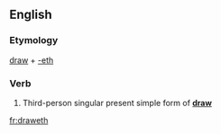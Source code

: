 ==English==

===Etymology===
[[draw]] + [[-eth]]

===Verb===
{{en-verb form}}

# {{context|archaic}} Third-person singular present simple form of '''[[draw]]'''

[[fr:draweth]]